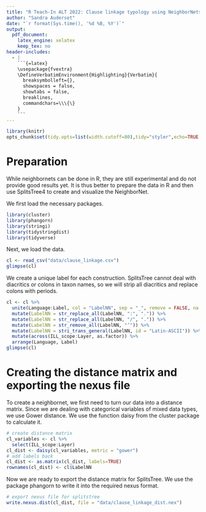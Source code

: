 ```yaml
---
title: "R Teach-In ALT 2022: Clause linkage typology using NeighborNets"
author: "Sandra Auderset"
date: "`r format(Sys.time(), '%d %B, %Y')`"
output: 
  pdf_document: 
    latex_engine: xelatex
    keep_tex: no
header-includes:
  - |
    ```{=latex}
    \usepackage{fvextra}
    \DefineVerbatimEnvironment{Highlighting}{Verbatim}{
      breaksymbolleft={}, 
      showspaces = false,
      showtabs = false,
      breaklines,
      commandchars=\\\{\}
    }
    ```
---
```


```r
library(knitr)
opts_chunk$set(tidy.opts=list(width.cutoff=80),tidy="styler",echo=TRUE,dev = "cairo_pdf",warning = FALSE,fig.align = 'center',out.width="0.9\\textwidth")
```

# Preparation
While neighbornets can be done in R, they are still experimental and do not provide good results yet. It is thus better to prepare the data in R and then use SplitsTree4 to create and visualize the NeighborNet.

We first load the necessary packages.
```r
library(cluster)
library(phangorn)
library(stringi)
library(tidystringdist)
library(tidyverse)
```

Next, we load the data.
```r
cl <- read_csv("data/clause_linkage.csv")
glimpse(cl)
```

We create a unique label for each construction. SplitsTree cannot deal with diacritics or colons in taxon names, so we will strip all diacritics and replace colons with periods.
```r
cl <- cl %>%
  unite(Language:Label, col = "LabelNN", sep = "_", remove = FALSE, na.rm = TRUE) %>%
  mutate(LabelNN = str_replace_all(LabelNN, ":", ".")) %>%
  mutate(LabelNN = str_replace_all(LabelNN, "/", ".")) %>%
  mutate(LabelNN = str_remove_all(LabelNN, "’")) %>%
  mutate(LabelNN = stri_trans_general(LabelNN, id = "Latin-ASCII")) %>%
  mutate(across(ILL_scope:Layer, as.factor)) %>%
  arrange(Language, Label)
glimpse(cl)
```

# Creating the distance matrix and exporting the nexus file

To create a neighbornet, we first need to turn our data into a distance matrix. Since we are dealing with categorical variables of mixed data types, we use Gower distance. We use the function daisy from the cluster package to calculate it.
```r
# create distance matrix
cl_variables <- cl %>%
  select(ILL_scope:Layer)
cl_dist <- daisy(cl_variables, metric = "gower")
# add labels back
cl_dist <- as.matrix(cl_dist, labels=TRUE)
rownames(cl_dist) <- cl$LabelNN
```

Now we are ready to export the distance matrix for SplitsTree. We use the package phangorn to write it into the required nexus format.
```r
# export nexus file for splitstree
write.nexus.dist(cl_dist, file = "data/clause_linkage_dist.nex")
```

